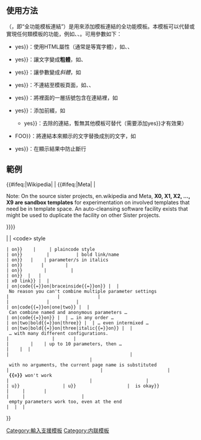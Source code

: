 {{Documentation subpage}}
{{High-use|63836}}
{{lua|Module:Tlg}}
<!-- 任何分類請於本頁底部加入 -->
== 使用方法 ==
{{tlx|tlg}}（{{lang|en|'''<u>t</u>emplate <u>l</u>ink, <u>g</u>eneral'''}}，即“全功能模板連結”）是用來添加模板連結的全功能模板。本模板可以代替或實現任何{{code|<nowiki>{{tl*}}</nowiki>}}類模板的功能，例如{{tlx|tl}}、{{tlx|tlx}}、{{tlx|tlb}}。可用參數如下：

* {{code|code{{=}}yes}}：使用{{tag|code}}HTML屬性（通常是等寬字體），如{{tlx|tlc}}、{{tlx|tlx}}、{{tlx|tlxb}}
* {{code|bold{{=}}yes}}：讓文字變成'''粗體'''，如{{tlx|tlb}}、{{tlx|tlxb}}
* {{code|italic{{=}}yes}}：讓參數變成''斜體''，如{{tlx|tlxi}}
* {{code|nolink{{=}}yes}}：不連結至模板頁面，如{{tlx|tlf}}、{{tlx|tld}}、{{tlx|tlc}}
* {{code|braceinside{{=}}yes}}：將裡面的一層括號包含在連結裡，如{{tlx|tn}}
* {{code|subst{{=}}yes}}：添加{{code|subst:}}前綴，如{{tlx|tls}}
** {{code|nosubstlink{{=}}yes}}：去除{{code|subst:}}的連結，暫無其他模板可替代（需要添加{{code|subst{{=}}yes}}才有效果）
* {{code|alttext{{=}}FOO}}：將連結本來顯示的文字替換成別的文字，如{{tlx|tla}}
* {{code|nowrap{{=}}yes}}：在顯示結果中防止斷行

== 範例 ==
{{#ifeq:{{SITENAME}}|Wikipedia|<!-- Skip message--->|
{{#ifeq:{{SITENAME}}|Meta|<!-- No note needed --->|<!-- Other Sisters Note: --->
;Note: On the source sister projects, en.wikipedia and Meta, '''X0, X1, X2, …, X9 are sandbox templates''' for experimentation on involved templates that need be in template space. An auto-cleansing software facility exists that might be used to duplicate the facility on other Sister projects.
}}}}

{{Aligned table
 |cols=3 |class=wikitable |style=border:1;cellpadding:4;
 | '''Code'''                         | '''Output'''               | '''Remarks'''
 | {{tlx|tlg|Abc}}                    | {{tlg|Abc}}                | 
 | {{tlx|tlg|abC}}                    | {{tlg|abC}}                | template names are case-sensitive
 | {{tlx|tlg|abc}}                    | {{tlg|abc}}                | first letter is case-insensitive though
 | {{tlx|tlg|x0}}                     | {{tlg|x0}}                 | 
 | {{tlx|tlg|x0|code{{=}}on}}         | {{tlg|x0|code=on}}         | &lt;code&gt; style
 | {{tlx|tlg|x0|plaincode{{=}}on}}    | {{tlg|x0|plaincode=on}}    | plaincode style
 | {{tlx|tlg|x0|bold{{=}}on}}         | {{tlg|x0|bold=on}}         | bold link/name
 | {{tlx|tlg|x1|one|italic{{=}}on}}   | {{tlg|x1|one|italic=on}}   | parameter/s in italics
 | {{tlx|tlg|x0|nolink{{=}}on}}       | {{tlg|x0|nolink=on}}       | 
 | {{tlx|tlg|x0|subst{{=}}on}}        | {{tlg|x0|subst=on}}        | 
 | {{tlx|tlg|x0|braceinside{{=}}on}}  | {{tlg|x0|braceinside=on}}  | 
 | {{tlx|tlg|x0|alttext{{=}}x0 link}} | {{tlg|x0|alttext=x0 link}} | 
 | {{tlx|tlg|x0|bold{{=}}on|code{{=}}on|braceinside{{=}}on}} | {{tlg|x0|bold=on|code=on|braceinside=on}} | No reason you can't combine multiple parameter settings
 | {{tlx|tlg|x1|one}}                 | {{tlg|x1|one}}             | 
 | {{tlx|tlg|x2|one|two}}             | {{tlg|x2|one|two}}         | 
 | {{tlx|tlg|x2|bold{{=}}on|code{{=}}on|one|two}} | {{tlg|x2|bold=on|code=on|one|two}} | Can combine named and anonymous parameters …
 | {{tlx|tlg|x2|one|two|bold{{=}}on|code{{=}}on}} | {{tlg|x2|one|two|bold=on|code=on}} | … in any order …
 | {{tlx|tlg|x2|one|code{{=}}on|two|bold{{=}}on|three}} | {{tlg|x2|one|code=on|two|bold=on|three}} | … even intermixed …
 | {{tlx|tlg|x2|one|code{{=}}on|two|bold{{=}}on|three|italic{{=}}on}} | {{tlg|x2|one|code=on|two|bold=on|three|italic=on}} | … with many different configurations.
 | {{tlx|tlg|x3|1|2|3|4|5|6|7|8|9&#124;10}}               | {{tlg|x3|1|2|3|4|5|6|7|8|9|10}}      | 
 | {{tlx|tlg|x4|1|2|3|4|5|6|7|8|9&#124;10&#124;11}}       | {{tlg|x4|1|2|3|4|5|6|7|8|9|10|11}}   | up to 10 parameters, then …
 | {{tlx|tlg|x5|1|2|3|4|5|6|7|8|9&#124;10&amp;#124;11}}   | {{tlg|x5|1|2|3|4|5|6|7|8|9|10&#124;11}} | {{align|right|<code>&amp;#124;</code> for more}}
 | {{tlx|tlg}}                                            | {{tlg}}                              | with no arguments, the current page name is substituted
 | {{tlx|tlg|x1|x&#61;u}}                                 | {{tlg|x1|x=u}}                       | '''{{=}}''' won't work
 | {{tlx|tlg|x1|x&amp;#61;u}}                             | {{tlg|x1|x&#61;u}}                   | {{align|right|<code>&amp;#61;</code> is okay}}
 | {{tlx|tlg|x1|x<nowiki>{{=}}</nowiki>u}}                | {{tlg|x1|x{{=}}u}}                   | {{align|right|<code><nowiki>{{=}}</nowiki></code> is okay}}
 | {{tlx|tlg|x1|x&lt;nowiki&gt;&#61;&lt;/nowiki&gt;u}}    | {{tlg|x1|x<nowiki>=</nowiki>u}}      | {{align|right|sticky nowiki is okay}}
 | {{tlx|tlg|x2|<nowiki />|two|<nowiki />|<nowiki />}}    | {{tlg|x2||two||}}                    | empty parameters work too, even at the end
 | {{tlx|tlg|x2|<nowiki>3=two</nowiki>|<nowiki>2=one</nowiki>}} | {{tlg|x2|3=two|2=one}} | {{align|right|right to left okay}}
}}

{{tl-nav}}<includeonly>
<!-- 本行下加入模板的分類 -->
[[Category:輸入支援模板]]
[[Category:内联模板]]
</includeonly>